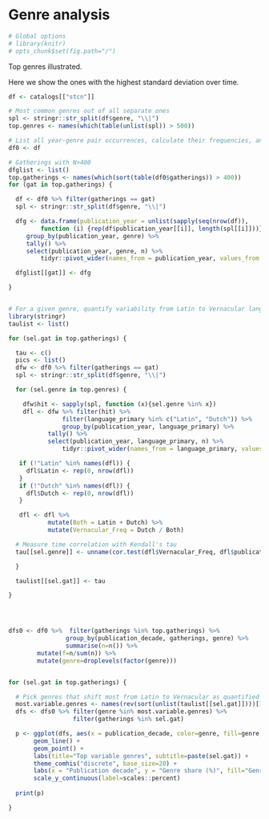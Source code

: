 # Genre analysis

```r
# Global options
# library(knitr)
# opts_chunk$set(fig.path="/")
```

Top genres illustrated.

Here we show the ones with the highest standard deviation over time.

```r
df <- catalogs[["stcn"]]

# Most common genres out of all separate ones
spl <- stringr::str_split(df$genre, "\\|")
top.genres <- names(which(table(unlist(spl)) > 500))

# List all year-genre pair occurrences, calculate their frequencies, and make a wide table
df0 <- df

# Gatherings with N>400
dfglist <- list()
top.gatherings <- names(which(sort(table(df0$gatherings)) > 400))
for (gat in top.gatherings) {

  df <- df0 %>% filter(gatherings == gat)
  spl <- stringr::str_split(df$genre, "\\|")

  dfg <- data.frame(publication_year = unlist(sapply(seq(nrow(df)),
         function (i) {rep(df$publication_year[[i]], length(spl[[i]]))})), genre = unlist(spl)) %>%
	 group_by(publication_year, genre) %>%
	 tally() %>%
	 select(publication_year, genre, n) %>%
         tidyr::pivot_wider(names_from = publication_year, values_from = n, values_fill=0)

  dfglist[[gat]] <- dfg

}


# For a given genre, quantify variability from Latin to Vernacular language
library(stringr)
taulist <- list()

for (sel.gat in top.gatherings) {

  tau <- c()
  pics <- list()
  dfw <- df0 %>% filter(gatherings == gat)
  spl <- stringr::str_split(df$genre, "\\|")

  for (sel.genre in top.genres) {

    dfw$hit <- sapply(spl, function (x){sel.genre %in% x})
    dfl <- dfw %>% filter(hit) %>%
               filter(language_primary %in% c("Latin", "Dutch")) %>%
       	       group_by(publication_year, language_primary) %>%	       
	       tally() %>%
	       select(publication_year, language_primary, n) %>%
               tidyr::pivot_wider(names_from = language_primary, values_from = n, values_fill=0)

   if (!"Latin" %in% names(dfl)) {
     dfl$Latin <- rep(0, nrow(dfl))
   }
   if (!"Dutch" %in% names(dfl)) {
     dfl$Dutch <- rep(0, nrow(dfl))
   }

   dfl <- dfl %>%
	       mutate(Both = Latin + Dutch) %>%
	       mutate(Vernacular_Freq = Dutch / Both)

  # Measure time correlation with Kendall's tau
  tau[[sel.genre]] <- unname(cor.test(dfl$Vernacular_Freq, dfl$publication_year, method = "kendall")$estimate)

  }

  taulist[[sel.gat]] <- tau

}




dfs0 <- df0 %>%  filter(gatherings %in% top.gatherings) %>%
                group_by(publication_decade, gatherings, genre) %>%
                summarise(n=n()) %>%
		mutate(f=n/sum(n)) %>%
		mutate(genre=droplevels(factor(genre)))


for (sel.gat in top.gatherings) {

  # Pick genres that shift most from Latin to Vernacular as quantified by tau
  most.variable.genres <- names(rev(sort(unlist(taulist[[sel.gat]])))[1:5])
  dfs <- dfs0 %>% filter(genre %in% most.variable.genres) %>%
                  filter(gatherings %in% sel.gat) 

  p <- ggplot(dfs, aes(x = publication_decade, color=genre, fill=genre, y = f)) +
       geom_line() +
       geom_point() +       
       labs(title="Top variable genres", subtitle=paste(sel.gat)) +
       theme_comhis("discrete", base_size=20) +
       labs(x = "Publication decade", y = "Genre share (%)", fill="Genre") +
       scale_y_continuous(label=scales::percent)
       
  print(p)

}
```







